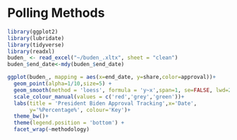 # Polling Methods

```r

library(ggplot2)
library(lubridate)
library(tidyverse) 
library(readxl)
buden_ <- read_excel("~/buden_.xltx", sheet = "clean") 
buden_$end_date<-mdy(buden_$end_date) 

ggplot(buden_, mapping = aes(x=end_date, y=share,color=approval))+
  geom_point(alpha=1/10,size=5) +
  geom_smooth(method = 'loess', formula = 'y~x',span=1, se=FALSE, lwd=2)+
  scale_colour_manual(values = c('red','grey','green'))+
  labs(title = 'President Biden Approval Tracking',x='Date',
       y='%Percentage%', colour='Key')+
  theme_bw()+
  theme(legend.position = 'bottom') +
  facet_wrap(~methodology)  
```

